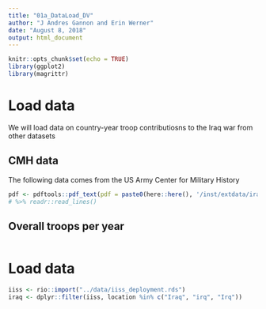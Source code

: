 ---
title: "01a_DataLoad_DV"
author: "J Andres Gannon and Erin Werner"
date: "August 8, 2018"
output: html_document
---

```{r setup, include=FALSE}
knitr::opts_chunk$set(echo = TRUE)
library(ggplot2)
library(magrittr)
```

# Load data

We will load data on country-year troop contributiosns to the Iraq war from other datasets

## CMH data

The following data comes from the US Army Center for Military History
```{r, message=FALSE, warning=FALSE, include=FALSE}
pdf <- pdftools::pdf_text(pdf = paste0(here::here(), '/inst/extdata/iraq/cmh_iraq.pdf')) %>% strsplit(split = "\n")
# %>% readr::read_lines()
```

## Overall troops per year
```{r}
```

# Load data

```{R}
iiss <- rio::import("../data/iiss_deployment.rds")
iraq <- dplyr::filter(iiss, location %in% c("Iraq", "irq", "Irq"))
```